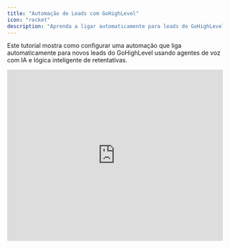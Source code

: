 ```yaml
---
title: "Automação de Leads com GoHighLevel"
icon: "rocket"
description: "Aprenda a ligar automaticamente para leads do GoHighLevel usando agentes de voz com IA Learn how to automatically call GoHighLevel leads with AI voice agents"
---
```


Este tutorial mostra como configurar uma automação que liga automaticamente para novos leads do GoHighLevel usando agentes de voz com IA e lógica inteligente de retentativas.

<iframe width="100%" height="400" src="https://www.youtube.com/embed/PHppTRtzWcw?si=9Ic3VHwV-QeL5YER" title="Tutorial: How to call Go High Level leads with AI voice agents automatically" frameBorder="0" allow="accelerometer; autoplay; clipboard-write; encrypted-media; gyroscope; picture-in-picture" allowFullScreen />

## O que Você Vai Aprender

- Criar um assistente de IA com variáveis de chamada personalizadas
- Configurar a integração do GoHighLevel com o LeadConnector
- Configurar campanhas com lógica de retentativas e metas de conclusão
- Mapear os dados dos leads do GoHighLevel para seu assistente
- Testar e implantar seu fluxo de automação

## Pré-requisitos

- Conta ativa no GoHighLevel
- Acesso à plataforma [Mayahub.ai](http://Mayahub.ai)
- Número de telefone configurado para chamadas ativas

### **Etapa 1: Crie seu Assistente de IA**

Primeiro, precisamos criar um assistente de IA que realizará as chamadas para seus leads do GoHighLevel.

<Frame>
  ![Creating new AI assistant](/resources/tutorials/gohighlevel/01-create-assistant.png)
</Frame>

1. Acesse a página **Assistants** e clique em **"Assistants"** na barra lateral
2. Clique no botão **"New Assistant"** para iniciar o processo de criação
3. Dê um nome ao assistente — para este tutorial, usaremos **"Test ghl"**

<Frame>
  ![Assistant basic settings configuration](/resources/tutorials/gohighlevel/02-assistant-basic-settings.png)
</Frame>

1. Selecione um **número de telefone** para **chamadas ativas**
2. **Escolha uma voz** que represente sua marca
3. **Defina o fuso horário** do seu público-alvo

## Etapa 2: Configure as Variáveis de Chamada

As variáveis de chamada permitem personalizar cada ligação com informações específicas do lead vindas do GoHighLevel.

<Frame>
  ![Navigating to Prompts and Tools tab](/resources/tutorials/gohighlevel/03-call-variables-tab.png)
</Frame>

1. Vá para a segunda aba **"Prompts and Tools"**
2. Localize a seção **"Call Variables"**

<video autoPlay muted loop playsinline src="/resources/tutorials/gohighlevel/04-add-email-variable.mp4" />

1. Adicione variáveis personalizadas para seus leads do GoHighLevel:
   - Você verá **customer_name** com valor padrão "John"
   - Adicione a variável **email** com um valor padrão
   - Adicione quaisquer variáveis adicionais como **company_name**, **address**, etc.
2. As variáveis podem ser usadas de várias formas:
   - No prompt do sistema: `"Olá {customer_name}"`
   - Em ferramentas durante a chamada: chamadas de API personalizadas
   - Em importações de arquivos: processamento em massa de leads
   - Na plataforma de automação: mapeamento dinâmico de dados

## Etapa 3: Configure as Variáveis Pós-Chamada

As variáveis pós-chamada ajudam a rastrear o sucesso das suas ligações e automatizar ações de acompanhamento.

<Frame>
  ![Post-call variables configuration](/resources/tutorials/gohighlevel/05-post-call-variables.png)
</Frame>

1. Acesse a etapa 3 **"Post-call Variables"**
2. Revise as variáveis padrão:
   - **status** – Booleano (true/false) indicando se o objetivo da chamada foi alcançado
   - **summary** – Resumo em texto da conversa durante a chamada

<Frame>
  ![Understanding the status variable](/resources/tutorials/gohighlevel/06-status-variable-explanation.png)
</Frame>

A variável **status** é essencial para a automação de campanhas:

- **True:** Objetivo da chamada alcançado, lead marcado como concluído
- **False:** Objetivo da chamada não atingido, o lead será reprocessado
- Clique em **"Create"** para finalizar seu assistente

## Etapa 4: Crie uma Campanha com Lógica de Retentativa

Agora vamos criar uma campanha que retenta os leads de forma inteligente até que o objetivo da chamada seja alcançado.

<Frame>
  ![Creating new campaign](/resources/tutorials/gohighlevel/07-create-campaign.png)
</Frame>

1. Acesse a página **Campaigns** na barra lateral
2. Clique no botão **"New Campaign"**

<video autoPlay muted loop playsinline src="/resources/tutorials/gohighlevel/08-campaign-configuration.mp4" />

3. **Configure as configurações da campanha:**
   - Dê um nome para sua campanha
   - Selecione o assistente que você acabou de criar
5. Clique em **"Create"** para salvar sua campanha

## Etapa 5: Configure a Integração com o GoHighLevel

Agora vamos criar a automação que importa leads do GoHighLevel para sua campanha.

<video autoPlay muted loop playsinline src="/resources/tutorials/gohighlevel/10-automation-platform.mp4" />

1. Clique em **"Automate platform"** na barra lateral
2. Pressione **"New Flow"** e selecione **"From Scratch"**

<video autoPlay muted loop playsinline src="/resources/tutorials/gohighlevel/11-search-leadconnector.mp4" />

3. Pesquise por **"LeadConnector"** na barra de busca de gatilhos
4. Clique em **LeadConnector** quando ele aparecer

<Frame>
  ![Selecting new contact trigger](/resources/tutorials/gohighlevel/12-select-new-contact-trigger.png)
</Frame>

5. Selecione o gatilho **"New Contact"**
   - Isso será acionado para cada novo lead criado no GoHighLevel

## Etapa 6: Conecte Sua Conta do GoHighLevel

<video autoPlay muted loop playsinline src="/resources/tutorials/gohighlevel/13-create-connection.mp4" />

1. Clique em **"New Connection"** para vincular sua conta do GoHighLevel
2. Dê um nome para a conexão (ex.: **"Minha Conta GoHighLevel"**)

<video autoPlay muted loop playsinline src="/resources/tutorials/gohighlevel/14-oauth-authorization.mp4" />

3. Clique em **"Connect"** para iniciar a autorização via OAuth
4. **Autorize a conexão na janela pop-up:**
   - Role a página para baixo e clique em **"Next"**
   - Selecione a conta do GoHighLevel desejada
   - Conclua o processo de autorização
5. Clique em **"Save"** para finalizar a conexão

## Etapa 7: Teste o Gatilho com Dados de Exemplo

Antes de configurar a automação, precisamos de dados de lead de exemplo para trabalhar.

<video autoPlay muted loop playsinline src="/resources/tutorials/gohighlevel/15-create-test-contact.mp4" />

1. Acesse sua conta do **GoHighLevel**
2. Vá para a página **Contacts**
3. Clique no botão **"+"** para criar um novo contato
4. Preencha os dados de teste:
   - Nome e sobrenome
   - Endereço de e-mail
   - Número de telefone
5. Clique em **"Save"** para criar o contato

<video autoPlay muted loop playsinline src="/resources/tutorials/gohighlevel/16-load-data-button.mp4" />

6. Volte para a **plataforma de automação**
7. Clique em **"Load Data"** para buscar o contato de teste
8. Verifique se os dados do contato aparecem corretamente

## Etapa 8: Configure a Ação da Campanha

Agora vamos configurar a ação que adiciona leads à sua campanha de chamadas.

<video autoPlay muted loop playsinline src="/resources/tutorials/gohighlevel/17-add-action-step.mp4" />

1. Clique no ícone **"+"** para adicionar uma etapa de ação
2. Pesquise pela sua plataforma de chamadas
3. Selecione a ação **"Add Lead to Campaign"**
4. Selecione a campanha que você criou anteriormente

## Etapa 9: Mapeie os Dados do Lead para as Variáveis de Chamada

É aqui que conectamos os dados do lead do GoHighLevel às variáveis de chamada do seu assistente.

<Frame>
  ![Mapping phone number from trigger data](/resources/tutorials/gohighlevel/19-map-phone-number.png)
</Frame>

1. Clique no campo de entrada **"Phone Number"**
2. Selecione o número de telefone na barra lateral de dados do gatilho
3. Clique em **"Insert"** para mapear o campo

<video autoPlay muted loop playsinline src="/resources/tutorials/gohighlevel/20-map-variables.mp4" />

4. **Mapeie as variáveis de chamada definidas no seu assistente:**
   - **customer_name:** Use tanto o campo **"first_name"** quanto **"last_name"**
   - **email:** Mapeie para o campo de e-mail do GoHighLevel

<Frame>
  ![Completed variable mapping](/resources/tutorials/gohighlevel/21-variable-mapping-complete.png)
</Frame>

5. Adicione variáveis adicionais usando **"Add Item"** se você tiver mais campos personalizados

<Tip>
  Sempre defina as variáveis primeiro no seu assistente e, em seguida, faça o mapeamento na automação. Isso garante o fluxo correto dos dados do GoHighLevel para suas chamadas.\
  Saiba mais sobre como configurar variáveis de chamada.
</Tip>

## Etapa 10: Teste e Implemente

<video autoPlay muted loop playsinline src="/resources/tutorials/gohighlevel/22-test-step.mp4" />

1. Clique em **"Test Step"** para verificar se o lead foi adicionado corretamente
2. Verifique a confirmação de que o cliente foi adicionado

<Frame>
  ![Verifying lead in platform](/resources/tutorials/gohighlevel/23-verify-lead-added.png)
</Frame>

3. Acesse a página **Leads** para verificar:
   - O lead aparece na sua plataforma
   - As variáveis foram importadas corretamente
   - Os dados coincidem com o contato do GoHighLevel

<Frame>
  ![Publishing the automation](/resources/tutorials/gohighlevel/24-publish-automation.png)
</Frame>

4. Volte para a automação e clique em **"Publish"**
   - Sua automação está agora ativa
   - Todo novo contato criado no GoHighLevel será adicionado automaticamente

## Etapa 11: Inicie Sua Campanha

1. Acesse a página **Campaigns**
2. Clique no botão **"Start"** da sua campanha
3. Seus leads agora serão chamados automaticamente com base nas configurações de retentativa

## Boas Práticas

### **Gerenciamento de Variáveis**

- Defina todas as variáveis necessárias no seu assistente antes de criar automações
- Use nomes de variáveis descritivos que correspondam aos campos do GoHighLevel
- Teste com dados de exemplo antes de ativar sua automação

### **Configuração de Campanhas**

- Comece com no máximo 3 tentativas de retentativa para não sobrecarregar os leads
- Use intervalos de 60 minutos para permitir um tempo de retorno razoável
- Monitore a variável **status** para acompanhar as taxas de conversão

### **Qualidade dos Leads**

- Certifique-se de que os números de telefone estejam no formato internacional (+1234567890)
- Verifique os endereços de e-mail para automações de follow-up
- Mantenha os dados dos leads atualizados no GoHighLevel

### **Solução de Problemas**

### **Problemas Comuns**

_Leads não estão sendo importados:_

- Verifique a autorização da conexão com o GoHighLevel
- Confirme se o webhook está configurado corretamente
- Certifique-se de que os novos contatos tenham números de telefone válidos

_Variáveis não estão sendo preenchidas:_

- Confirme se os nomes das variáveis correspondem entre o assistente e a automação
- Verifique se os campos do GoHighLevel contêm dados
- Confirme o mapeamento correto na etapa da automação

_Chamadas não estão sendo iniciadas:_

- Certifique-se de que a campanha foi iniciada
- Verifique a configuração do número de telefone
- Confirme se o assistente está configurado corretamente

### **Próximos Passos**

Assim que sua automação básica estiver funcionando:

- Configure envios de SMS para chamadas sem sucesso
- Crie uma integração com o Google Sheets para acompanhar os leads qualificados
- Adicione automação de e-mail para mais pontos de contato
- Monitore e otimize suas taxas de conversão

Seus leads do **GoHighLevel** agora serão chamados automaticamente pelo seu assistente de IA com lógica inteligente de retentativa até que os objetivos da chamada sejam alcançados!